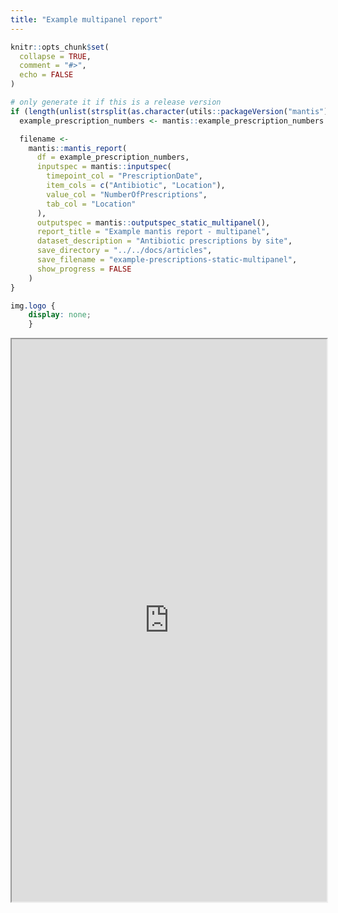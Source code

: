```yaml
---
title: "Example multipanel report"
---
```


```r
knitr::opts_chunk$set(
  collapse = TRUE,
  comment = "#>",
  echo = FALSE
)
```

```r
# only generate it if this is a release version
if (length(unlist(strsplit(as.character(utils::packageVersion("mantis")), "[.]"))) < 4) {
  example_prescription_numbers <- mantis::example_prescription_numbers

  filename <-
    mantis::mantis_report(
      df = example_prescription_numbers,
      inputspec = mantis::inputspec(
        timepoint_col = "PrescriptionDate",
        item_cols = c("Antibiotic", "Location"),
        value_col = "NumberOfPrescriptions",
        tab_col = "Location"
      ),
      outputspec = mantis::outputspec_static_multipanel(),
      report_title = "Example mantis report - multipanel",
      dataset_description = "Antibiotic prescriptions by site",
      save_directory = "../../docs/articles",
      save_filename = "example-prescriptions-static-multipanel",
      show_progress = FALSE
    )
}
```

```css
img.logo {
	display: none;
	}
```

```{=html}
<iframe src="https://phuongquan.github.io/mantis/articles/example-prescriptions-static-multipanel.html" width="100%" height="900">
</iframe>
```


